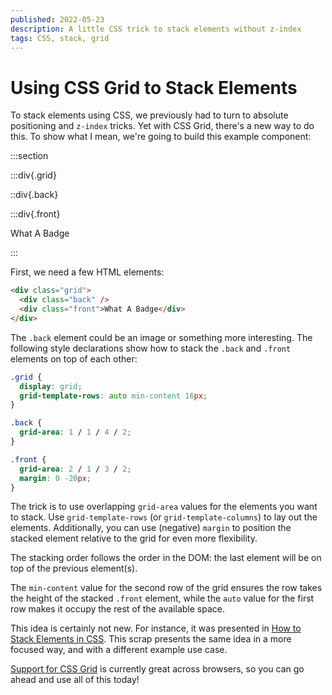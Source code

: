 ```yaml
---
published: 2022-05-23
description: A little CSS trick to stack elements without z-index
tags: CSS, stack, grid
---
```



# Using CSS Grid to Stack Elements

To stack elements using CSS, we previously had to turn to absolute positioning and `z-index` tricks. Yet with CSS Grid,
there's a new way to do this. To show what I mean, we're going to build this example component:

:::section

:::div{.grid}

::div{.back}

:::div{.front}

What A Badge

:::

First, we need a few HTML elements:

```html
<div class="grid">
  <div class="back" />
  <div class="front">What A Badge</div>
</div>
```

The `.back` element could be an image or something more interesting. The following style declarations show how to stack
the `.back` and `.front` elements on top of each other:

```css
.grid {
  display: grid;
  grid-template-rows: auto min-content 16px;
}

.back {
  grid-area: 1 / 1 / 4 / 2;
}

.front {
  grid-area: 2 / 1 / 3 / 2;
  margin: 0 -20px;
}
```

The trick is to use overlapping `grid-area` values for the elements you want to stack. Use `grid-template-rows` (or
`grid-template-columns`) to lay out the elements. Additionally, you can use (negative) `margin` to position the stacked
element relative to the grid for even more flexibility.

The stacking order follows the order in the DOM: the last element will be on top of the previous element(s).

The `min-content` value for the second row of the grid ensures the row takes the height of the stacked `.front` element,
while the `auto` value for the first row makes it occupy the rest of the available space.

This idea is certainly not new. For instance, it was presented in [How to Stack Elements in CSS][1]. This scrap presents
the same idea in a more focused way, and with a different example use case.

[Support for CSS Grid][2] is currently great across browsers, so you can go ahead and use all of this today!

[1]: https://css-tricks.com/how-to-stack-elements-in-css/
[2]: https://caniuse.com/css-grid
